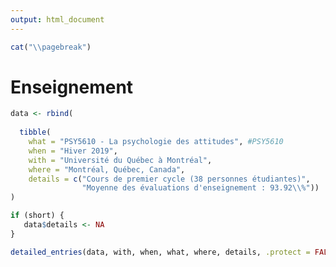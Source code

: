 ```yaml
---
output: html_document
---
```


\setlength{\parindent}{0in}
\setlength{\leftskip}{0in}
\normalsize

```r
cat("\\pagebreak")
```

# Enseignement

```r
data <- rbind(
  
  tibble(
    what = "PSY5610 - La psychologie des attitudes", #PSY5610
    when = "Hiver 2019",
    with = "Université du Québec à Montréal",
    where = "Montréal, Québec, Canada",
    details = c("Cours de premier cycle (38 personnes étudiantes)",
                "Moyenne des évaluations d'enseignement : 93.92\\%"))
)

if (short) {
   data$details <- NA
}

detailed_entries(data, with, when, what, where, details, .protect = FALSE)
```
